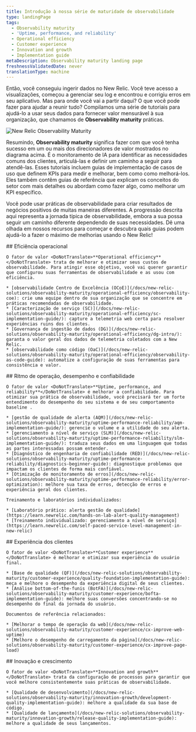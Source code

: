 ```yaml
---
title: Introdução à nossa série de maturidade de observabilidade
type: landingPage
tags:
  - Observability maturity
  - 'Uptime, performance, and reliability'
  - Operational efficiency
  - Customer experience
  - Innovation and growth
  - Implementation guide
metaDescription: Observability maturity landing page
freshnessValidatedDate: never
translationType: machine
---
```



Então, você conseguiu ingerir dados no New Relic. Você teve acesso a visualizações, começou a gerenciar seu log e encontrou e corrigiu erros em seu aplicativo. Mas para onde você vai a partir daqui? O que você pode fazer para ajudar a reunir tudo? Compilamos uma série de tutoriais para ajudá-lo a usar seus dados para fornecer valor mensurável à sua organização, que chamamos de <DoNotTranslate>**Observability maturity**</DoNotTranslate> práticas.

<img
  title="New Relic Observability Maturity"
  alt="New Relic Observability Maturity"
  src={observabilitymaturityOmavDrivers}
/>

Resumindo, <DoNotTranslate>**Observability maturity**</DoNotTranslate> significa fazer com que você tenha sucesso em um ou mais dos direcionadores de valor mostrados no diagrama acima. É o monitoramento de IA para identificar as necessidades comuns dos clientes, articulá-las e definir um caminho a seguir para atendê-las. Esses tutoriais incluem guias de implementação de casos de uso que definem KPIs para medir e melhorar, bem como como melhorá-los. Eles também contêm guias de referência que explicam os conceitos do setor com mais detalhes ou abordam como fazer algo, como melhorar um KPI específico.

Você pode usar práticas de observabilidade para criar resultados de negócios positivos de muitas maneiras diferentes. A progressão descrita aqui representa a jornada típica de observabilidade, embora a sua possa seguir um caminho diferente dependendo de suas necessidades. Dê uma olhada em nossos recursos para começar e descubra quais guias podem ajudá-lo a fazer o máximo de melhorias usando o New Relic!

<Steps>
  <Step>
    ## Eficiência operacional

    O fator de valor <DoNotTranslate>**Operational efficiency**</DoNotTranslate> trata de melhorar e otimizar seus custos de observabilidade. Para atingir esse objetivo, você vai querer garantir que configurou suas ferramentas de observabilidade e as usou com eficiência.

    * [observabilidade Centro de Excelência (OCoE)](/docs/new-relic-solutions/observability-maturity/operational-efficiency/observability-coe): crie uma equipe dentro de sua organização que se concentre em práticas recomendadas de observabilidade.
    * [Caracterização de serviço (SC)](/docs/new-relic-solutions/observability-maturity/operational-efficiency/sc-implementation-guide/): capture a telemetria web certa para resolver experiências ruins dos clientes.
    * [Governança de ingestão de dados (DG)](/docs/new-relic-solutions/observability-maturity/operational-efficiency/dg-intro/): garanta o valor geral dos dados de telemetria coletados com a New Relic.
    * [observabilidade como código (OaC)](/docs/new-relic-solutions/observability-maturity/operational-efficiency/observability-as-code-guide): automatize a configuração de suas ferramentas para consistência e valor.
  </Step>

  <Step>
    ## Ritmo de operação, desempenho e confiabilidade

    O fator de valor <DoNotTranslate>**Uptime, performance, and reliability**</DoNotTranslate> é melhorar a confiabilidade. Para otimizar sua prática de observabilidade, você precisará ter um forte entendimento do desempenho do seu sistema e de seu comportamento baseline .

    * [gestão de qualidade de alerta (AQM)](/docs/new-relic-solutions/observability-maturity/uptime-performance-reliability/aqm-implementation-guide/): gerencie o volume e a utilidade do seu alerta.
    * [gerenciamento a nível de serviço (SLM)](/docs/new-relic-solutions/observability-maturity/uptime-performance-reliability/slm-implementation-guide/): traduza seus dados em uma linguagem que todas as partes interessadas possam entender.
    * [Diagnóstico de engenharia de confiabilidade (RED)](/docs/new-relic-solutions/observability-maturity/uptime-performance-reliability/diagnostics-beginner-guide): diagnostique problemas que impactam os clientes de forma mais confiável.
    * [Otimização de monitoramento de erros](/docs/new-relic-solutions/observability-maturity/uptime-performance-reliability/error-optimization): melhore sua taxa de erros, detecção de erros e experiência geral dos clientes.

    Treinamento e laboratórios individualizados:

    * [Laboratório prático: alerta gestão de qualidade](https://learn.newrelic.com/hands-on-lab-alert-quality-management)
    * [Treinamento individualizado: gerenciamento a nível de serviço](https://learn.newrelic.com/self-paced-service-level-management-in-new-relic)
  </Step>

  <Step>
    ## Experiência dos clientes

    O fator de valor <DoNotTranslate>**Customer experience**</DoNotTranslate> é melhorar e otimizar sua experiência do usuário final.

    * [Base de qualidade (QF)](/docs/new-relic-solutions/observability-maturity/customer-experience/quality-foundation-implementation-guide): meça e melhore o desempenho da experiência digital de seus clientes.
    * [Análise bottom-of-the-funis (BotFA)](/docs/new-relic-solutions/observability-maturity/customer-experience/bofta-implementation-guide): melhore suas conversões concentrando-se no desempenho do final da jornada do usuário.

    Documentos de referência relacionados:

    * [Melhorar o tempo de operação da web](/docs/new-relic-solutions/observability-maturity/customer-experience/cx-improve-web-uptime)
    * [Melhore o desempenho de carregamento da página](/docs/new-relic-solutions/observability-maturity/customer-experience/cx-improve-page-load)
  </Step>

  <Step>
    ## Inovação e crescimento

    O fator de valor <DoNotTranslate>**Innovation and growth**</DoNotTranslate> trata da configuração de processos para garantir que você melhore consistentemente suas práticas de observabilidade.

    * [Qualidade de desenvolvimento](/docs/new-relic-solutions/observability-maturity/innovation-growth/development-quality-implementation-guide): melhore a qualidade da sua base de código.
    * [Qualidade de lançamento](/docs/new-relic-solutions/observability-maturity/innovation-growth/release-quality-implementation-guide): melhore a qualidade de seus lançamentos.
  </Step>
</Steps>